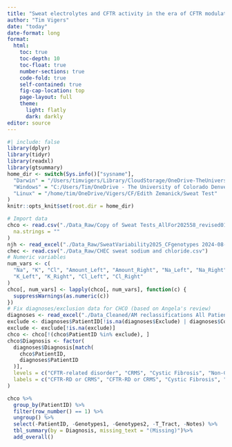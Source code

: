 ```yaml
---
title: "Sweat electrolytes and CFTR activity in the era of CFTR modulators"
author: "Tim Vigers"
date: "today"
date-format: long
format:
  html:
    toc: true
    toc-depth: 10
    toc-float: true
    number-sections: true
    code-fold: true
    self-contained: true
    fig-cap-location: top
    page-layout: full
    theme:
      light: flatly
      dark: darkly
editor: source
---
```


```r
#| include: false
library(dplyr)
library(tidyr)
library(readxl)
library(gtsummary)
home_dir <- switch(Sys.info()["sysname"],
  "Darwin" = "/Users/timvigers/Library/CloudStorage/OneDrive-TheUniversityofColoradoDenver/Vigers/CF/Edith Zemanick/Sweat Test",
  "Windows" = "C:/Users/Tim/OneDrive - The University of Colorado Denver/Vigers/CF/Edith Zemanick/Sweat Test",
  "Linux" = "/home/tim/OneDrive/Vigers/CF/Edith Zemanick/Sweat Test"
)
knitr::opts_knit$set(root.dir = home_dir)
```

```r
# Import data
chco <- read.csv("./Data_Raw/Copy of Sweat Tests_AllFor202558_revised01Feb2021.csv",
  na.strings = ""
)
njh <- read_excel("./Data_Raw/SweatVariability2025_CFgenotypes 2024-08-21.xlsx")
chec <- read.csv("./Data_Raw/CHEC sweat sodium and chloride.csv")
# Numeric variables
num_vars <- c(
  "Na", "K", "Cl", "Amount_Left", "Amount_Right", "Na_Left", "Na_Right",
  "K_Left", "K_Right", "Cl_Left", "Cl_Right"
)
chco[, num_vars] <- lapply(chco[, num_vars], function(c) {
  suppressWarnings(as.numeric(c))
})
# Fix diagnoses/exclusion data for CHCO (based on Angela's review)
diagnoses <- read_excel("./Data_Cleaned/AM reclassifications All Patients with CF or Non-CF.xlsx")
exclude <- diagnoses$PatientID[!is.na(diagnoses$Exclude) | diagnoses$Code == "Exclude"]
exclude <- exclude[!is.na(exclude)]
chco <- chco[!(chco$PatientID %in% exclude), ]
chco$Diagnosis <- factor(
  diagnoses$Diagnosis[match(
    chco$PatientID,
    diagnoses$PatientID
  )],
  levels = c("CFTR-related disorder", "CRMS", "Cystic Fibrosis", "Non-CF"),
  labels = c("CFTR-RD or CRMS", "CFTR-RD or CRMS", "Cystic Fibrosis", "Non-CF")
)
```

```r
chco %>%
  group_by(PatientID) %>%
  filter(row_number() == 1) %>%
  ungroup() %>%
  select(-PatientID, -Genotypes1, -Genotypes2, -T_Tract, -Notes) %>%
  tbl_summary(by = Diagnosis, missing_text = "(Missing)")%>%
  add_overall()
```
